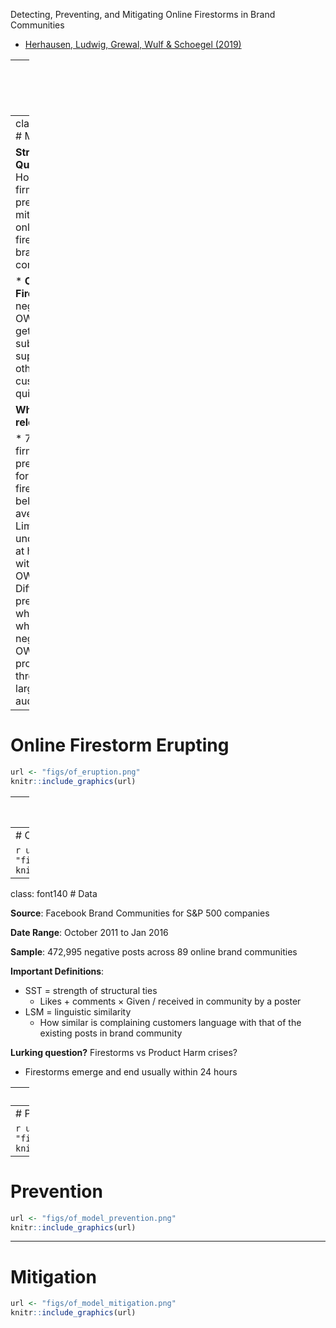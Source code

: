 Detecting, Preventing, and Mitigating Online Firestorms in Brand Communities 

* [Herhausen, Ludwig, Grewal, Wulf & Schoegel (2019)](https://journals.sagepub.com/doi/10.1177/0022242918822300)

---
class: inverse, center, middle

# Online Firestorms in Brand Communities 

---
class: font160
# Motivation 

**Strategic Question**: How can a firm detect, prevent and mitigate online firestorms in brand communities

* **Online Firestorm**: negative OWoM that gets substantial support from other customers quickly


**Why relevant?** 

* 72% of firms rate preparedness for online firestorms as below average
* Limited understanding at how to deal with negative OWoM 
* Difficulty predicting what happens when negative OWoM propagates through a large audience

---
# Online Firestorm Erupting 

```r
url <- "figs/of_eruption.png"
knitr::include_graphics(url)
```

---
# Online Firestorm Prevention 


```r
url <- "figs/of_prevention.png"
knitr::include_graphics(url)
```

---
# Online Firestorm Mitigation


```r
url <- "figs/of_mitigation.png"
knitr::include_graphics(url)
```

---
class: font140
# Data 

**Source**: Facebook Brand Communities for S&P 500 companies 

**Date Range**: October 2011 to Jan 2016

**Sample**: 472,995 negative posts across 89 online brand communities

**Important Definitions**:

* SST = strength of structural ties
  * Likes + comments $\times$ Given / received in community by a poster 

* LSM = linguistic similarity
  * How similar is complaining customers language with that of the existing posts in brand community

**Lurking question?** Firestorms vs Product Harm crises? 

* Firestorms emerge and end usually within 24 hours

---
# The Paper in a Nutshell

```r
url <- "figs/of_paper_nutshell.png"
knitr::include_graphics(url)
```

---
# Predicting Firestorms

```r
url <- "figs/of_model_prediction.png"
knitr::include_graphics(url)
```

---
# Prevention 

```r
url <- "figs/of_model_prevention.png"
knitr::include_graphics(url)
```

---
# Mitigation

```r
url <- "figs/of_model_mitigation.png"
knitr::include_graphics(url)
```